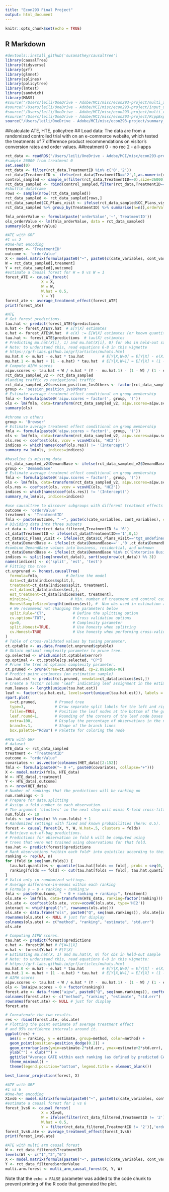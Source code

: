 ---
title: "Econ293 Final Project"
output: html_document
---
```{r setup, include=FALSE}
knitr::opts_chunk$set(echo = TRUE)
```
## R Markdown
```{r load libraries}
#devtools::install_github('susanathey/causalTree') 
library(causalTree)
library(tidyverse)
library(grf)
library(glmnet)
library(splines)
library(policytree)
library(lmtest)
library(sandwich)
library(MASS)
#source("/Users/leili/OneDrive - Adobe/MCI/misc/econ293-project/multi_arm_causal_forest.R")
#source("/Users/leili/OneDrive - Adobe/MCI/misc/econ293-project/input_utilities.R")
#source("/Users/leili/OneDrive - Adobe/MCI/misc/econ293-project/multi_regression_forest.R")
#source("/Users/leili/OneDrive - Adobe/MCI/misc/econ293-project/RcppExports.R")
source("/Users/leili/OneDrive - Adobe/MCI/misc/econ293-project/summary_rw_lm.R")
```
##calculate ATE, HTE, policytree 
## Load data:
The data are from a randomized controlled trial with on an e-commerce website, which tested the treatments of 7 difference product recommendations on visitor's conversion rates and order values.
##treatment
0 - no rec
2 - all-apps
```{r, cache=TRUE}
rct_data <- readRDS("/Users/leili/OneDrive - Adobe/MCI/misc/econ293-project/randomized_larger_data.RDS")
#sample 26000 from treatment 0
set.seed(0)
rct_data <- filter(rct_data,TreatmentID %in% c('0','2'))
rct_data$TreatmentID <- ifelse(rct_data$TreatmentID=='2',1,as.numeric(rct_data$TreatmentID))
control_sampled <- sample_n(filter(rct_data,TreatmentID==0),size=26000)
rct_data_sampled <- rbind(control_sampled,filter(rct_data,TreatmentID==1))
#shuffle dataframe
rows <- sample(nrow(rct_data_sampled))
rct_data_sampled <- rct_data_sampled[rows,]
rct_data_sampled$CC_Plans_visit <- ifelse(rct_data_sampled$CC_Plans_visit=='tgt_undefined','0',rct_data_sampled$CC_Plans_visit)
rct_data_sampled %>% group_by(TreatmentID) %>% summarise(n=n(),orderValue=mean(orderValue))
```
```{r, cache=TRUE}
fmla_orderValue <- formula(paste('orderValue','~','TreatmentID'))
ols_orderValue <- lm(fmla_orderValue, data = rct_data_sampled)
summary(ols_orderValue)
```
```{r, cache=TRUE}
#ATE with GRF
#1 vs 2
#One-hot encoding
treament <- 'TreatmentID'
outcome <- 'orderValue' 
X <- model.matrix(formula(paste0("~", paste0(c(cate_variables, cont_variables), collapse="+"))), data=rct_data_sampled[,2:152])
W = rct_data_sampled[,treament]
Y = rct_data_sampled[,outcome]
#estimate a causal forest for W = 0 vs W = 1
forest_ATE <- causal_forest(
                X = X,
                W = W,
                W.hat = 0.5,
                Y = Y)
forest_ate <- average_treatment_effect(forest_ATE)
print(forest_ate)
```
```{r,cache=TRUE}
#HTE
# Get forest predictions. 
tau.hat <- predict(forest_ATE)$predictions 
m.hat <- forest_ATE$Y.hat  # E[Y|X] estimates
e.hat <- forest_ATE$W.hat  # e(X) := E[W|X] estimates (or known quantity)
tau.hat <- forest_ATE$predictions  # tau(X) estimates
# Predicting mu.hat(X[i], 1) and mu.hat(X[i], 0) for obs in held-out sample
# Note: to understand this, read equations 6-8 in this vignette
# https://grf-labs.github.io/grf/articles/muhats.html
mu.hat.0 <- m.hat - e.hat * tau.hat        # E[Y|X,W=0] = E[Y|X] - e(X)*tau(X)
mu.hat.1 <- m.hat + (1 - e.hat) * tau.hat  # E[Y|X,W=1] = E[Y|X] + (1 - e(X))*tau(X)
# Compute AIPW scores
aipw.scores <- tau.hat + W / e.hat * (Y -  mu.hat.1) - (1 - W) / (1 - e.hat) * (Y -  mu.hat.0)
rct_data_sampled_v2 <- rct_data_sampled
#landing traffic vs navigational traffic
rct_data_sampled_v2$session_position_1vsOthers <- factor(rct_data_sampled_v2$session_position < 2) 
group <- 'session_position_1vsOthers'
# Estimate average treatment effect conditional on group membership
fmla <- formula(paste0('aipw.scores ~ factor(', group, ')'))
ols <- lm(fmla, data=transform(rct_data_sampled_v2, aipw.scores=aipw.scores))
summary(ols)
```
```{r}
#chrome vs others
group <- 'Browser'
# Estimate average treatment effect conditional on group membership
fmla <- formula(paste0('aipw.scores ~ factor(', group, ')'))
ols <- lm(fmla, data=transform(rct_data_sampled_v2, aipw.scores=aipw.scores))
ols.res <- coeftest(ols, vcov = vcovHC(ols, "HC2"))
indices <- which(names(coef(ols.res)) != '(Intercept)')
summary_rw_lm(ols, indices=indices)
```
```{r}
#baseline is missing data
rct_data_sampled_v2$DemandBase <- ifelse(rct_data_sampled_v2$DemandBase=='','0',rct_data_sampled_v2$DemandBase)
group <- 'DemandBase'
# Estimate average treatment effect conditional on group membership
fmla <- formula(paste0('aipw.scores ~ factor(', group, ')'))
ols <- lm(fmla, data=transform(rct_data_sampled_v2, aipw.scores=aipw.scores))
ols.res <- coeftest(ols, vcov = vcovHC(ols, "HC2"))
indices <- which(names(coef(ols.res)) != '(Intercept)')
summary_rw_lm(ols, indices=indices)
```
```{r}
#use causaltree to discover subgroups with different treatment effects
outcome <- 'orderValue'
treatment <- 'TreatmentID'
fmla <- paste(outcome, " ~", paste(c(cate_variables, cont_variables), collapse = " + "))
# Dividing data into three subsets
ct_data <- filter(rct_data_filtered,TreatmentID != '6')
ct_data$TreatmentID <- ifelse(ct_data$TreatmentID=='1',0,1)
ct_data$CC_Plans_visit <- ifelse(ct_data$CC_Plans_visit=='tgt_undefined','0',ct_data$CC_Plans_visit)
ct_data$DemandBase <- ifelse(ct_data$DemandBase=='','0',ct_data$DemandBase)
#combine DemandBase values into business, residential, and unknown
ct_data$DemandBase <- ifelse(ct_data$DemandBase %in% c('Enterprise Business','Government','Mid-Market Business','SMB'),'BIZ',ifelse(ct_data$DemandBase=='Education','Edu',ifelse(ct_data$DemandBase=='Residential','Resid','0')))
indices <- split(seq(nrow(ct_data)), sort(seq(nrow(ct_data)) %% 3))
names(indices) <- c('split', 'est', 'test')
# Fitting the tree
ct.unpruned <- honest.causalTree(
  formula=fmla,            # Define the model
  data=ct_data[indices$split,],
  treatment=ct_data[indices$split, treatment],
  est_data=ct_data[indices$est,],
  est_treatment=ct_data[indices$est, treatment],
  minsize=1,                 # Min. number of treatment and control cases in each leaf
  HonestSampleSize=length(indices$est), #  Num obs used in estimation after splitting
  # We recommend not changing the parameters below
  split.Rule="CT",            # Define the splitting option
  cv.option="TOT",            # Cross validation options
  cp=0,                       # Complexity parameter
  split.Honest=TRUE,          # Use honesty when splitting
  cv.Honest=TRUE              # Use honesty when performing cross-validation
)
# Table of cross-validated values by tuning parameter.
ct.cptable <- as.data.frame(ct.unpruned$cptable)
# Obtain optimal complexity parameter to prune tree.
cp.selected <- which.min(ct.cptable$xerror)
cp.optimal <- ct.cptable[cp.selected, "CP"]
# Prune the tree at optimal complexity parameter.
ct.pruned <- prune(tree=ct.unpruned, cp=2.891680e-06)
# Predict point estimates (on estimation sample)
tau.hat.est <- predict(ct.pruned, newdata=ct_data[indices$est,])
# Create a factor column 'leaf' indicating leaf assignment in the estimation set
num.leaves <- length(unique(tau.hat.est))
leaf <- factor(tau.hat.est, levels=sort(unique(tau.hat.est)), labels = seq(num.leaves))
rpart.plot(
  x=ct.pruned,        # Pruned tree
  type=3,             # Draw separate split labels for the left and right directions
  fallen=TRUE,        # Position the leaf nodes at the bottom of the graph
  leaf.round=1,       # Rounding of the corners of the leaf node boxes
  extra=100,          # Display the percentage of observations in the node
  branch=.1,          # Shape of the branch lines
  box.palette="RdBu") # Palette for coloring the node
```
```{r,cache=TRUE}
#HTE with GRF
# dataset
HTE_data <- rct_data_sampled 
treatment <- "TreatmentID"
outcome <- "orderValue"
covariates <- as.vector(colnames(HET_data)[2:152])
fmla <- formula(paste0("~ 0 +", paste0(covariates, collapse="+")))
X <- model.matrix(fmla, HTE_data)
W <- HTE_data[,treatment]
Y <- HTE_data[,outcome]
n <- nrow(HET_data)
# Number of rankings that the predictions will be ranking on 
num.rankings <- 5  
# Prepare for data.splitting
# Assign a fold number to each observation.
# The argument 'clusters' in the next step will mimic K-fold cross-fitting.
num.folds <- 10
folds <- sort(seq(n) %% num.folds) + 1
# Randomized settings with fixed and known probabilities (here: 0.5).
forest <- causal_forest(X, Y, W, W.hat=.5, clusters = folds)
# Retrieve out-of-bag predictions.
# Predictions for observation in fold k will be computed using 
# trees that were not trained using observations for that fold.
tau.hat <- predict(forest)$predictions
# Rank observations *within each fold* into quintiles according to their CATE predictions.
ranking <- rep(NA, n)
for (fold in seq(num.folds)) {
  tau.hat.quantiles <- quantile(tau.hat[folds == fold], probs = seq(0, 1, by=1/num.rankings))
  ranking[folds == fold] <- cut(tau.hat[folds == fold], tau.hat.quantiles, include.lowest=TRUE,labels=seq(num.rankings))
}
# Valid only in randomized settings.
# Average difference-in-means within each ranking
# Formula y ~ 0 + ranking + ranking:w
fmla <- paste0(outcome, " ~ 0 + ranking + ranking:", treatment)
ols.ate <- lm(fmla, data=transform(HTE_data, ranking=factor(ranking)))
ols.ate <- coeftest(ols.ate, vcov=vcovHC(ols.ate, type='HC2'))
interact <- which(grepl(":", rownames(ols.ate)))
ols.ate <- data.frame("ols", paste0("Q", seq(num.rankings)), ols.ate[interact, 1:2])
rownames(ols.ate) <- NULL # just for display
colnames(ols.ate) <- c("method", "ranking", "estimate", "std.err")
ols.ate
```
```{r}
# Computing AIPW scores.
tau.hat <- predict(forest)$predictions
e.hat <- forest$W.hat # P[W=1|X]
m.hat <- forest$Y.hat # E[Y|X]
# Estimating mu.hat(X, 1) and mu.hat(X, 0) for obs in held-out sample
# Note: to understand this, read equations 6-8 in this vignette:
# https://grf-labs.github.io/grf/articles/muhats.html
mu.hat.0 <- m.hat - e.hat * tau.hat        # E[Y|X,W=0] = E[Y|X] - e(X)*tau(X)
mu.hat.1 <- m.hat + (1 - e.hat) * tau.hat  # E[Y|X,W=1] = E[Y|X] + (1 - e(X))*tau(X)
# AIPW scores
aipw.scores <- tau.hat + W / e.hat * (Y -  mu.hat.1) - (1 - W) / (1 - e.hat) * (Y -  mu.hat.0)
ols <- lm(aipw.scores ~ 0 + factor(ranking))
forest.ate <- data.frame("aipw", paste0("Q", seq(num.rankings)), coeftest(ols, vcov=vcovHC(ols, "HC2"))[,1:2])
colnames(forest.ate) <- c("method", "ranking", "estimate", "std.err")
rownames(forest.ate) <- NULL # just for display
forest.ate
```
```{r}
# Concatenate the two results.
res <- rbind(forest.ate, ols.ate)
# Plotting the point estimate of average treatment effect 
# and 95% confidence intervals around it.
ggplot(res) +
  aes(x = ranking, y = estimate, group=method, color=method) + 
  geom_point(position=position_dodge(0.2)) +
  geom_errorbar(aes(ymin=estimate-2*std.err, ymax=estimate+2*std.err), width=.2, position=position_dodge(0.2)) +
  ylab("") + xlab("") +
  ggtitle("Average CATE within each ranking (as defined by predicted CATE)") +
  theme_minimal() +
  theme(legend.position="bottom", legend.title = element_blank())
```
```{r}
best_linear_projection(forest, X)
```
```{r}
#ATE with GRF
#1 vs 6
#One-hot encoding
X1vs6 <- model.matrix(formula(paste0("~", paste0(c(cate_variables, cont_variables), collapse="+"))), data=select(filter(rct_data_filtered,TreatmentID != '2'),c(cate_variables, cont_variables)))
#estimate a causal forest for 1 vs 6
forest_1vs6 <- causal_forest(
                X = X1vs6,
                W = ifelse(filter(rct_data_filtered,TreatmentID != '2')[,'TreatmentID']=='1',0,1),
                W.hat = 0.5,
                Y = filter(rct_data_filtered,TreatmentID != '2')[,'orderValue']) 
forest_1vs6.ate <- average_treatment_effect(forest_1vs6)
print(forest_1vs6.ate)
```
```{r}
#ATE with multi arm causal forest
W <- rct_data_filtered$TreatmentID
levels(W) <- c("1","2","6")
X <- model.matrix(formula(paste0("~", paste0(c(cate_variables, cont_variables), collapse="+"))), data=select(rct_data_filtered,c(cate_variables, cont_variables)))
Y <- rct_data_filtered$orderValue
multi.arm.forest <- multi_arm_causal_forest(X, Y, W)
```
Note that the `echo = FALSE` parameter was added to the code chunk to prevent printing of the R code that generated the plot.